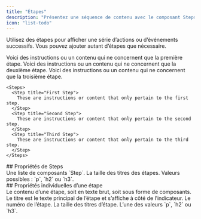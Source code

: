 ```yaml
---
title: "Étapes"
description: "Présentez une séquence de contenu avec le composant Steps"
icon: "list-todo"
---
```



Utilisez des étapes pour afficher une série d’actions ou d’événements successifs. Vous pouvez ajouter autant d’étapes que nécessaire.

<Steps>
  <Step title="First Step">
    Voici des instructions ou un contenu qui ne concernent que la première étape.
  </Step>
  <Step title="Second Step">
    Voici des instructions ou un contenu qui ne concernent que la deuxième étape.
  </Step>
  <Step title="Third Step">
    Voici des instructions ou un contenu qui ne concernent que la troisième étape.
  </Step>
</Steps>

```mdx Steps example
<Steps>
  <Step title="First Step">
    These are instructions or content that only pertain to the first step.
  </Step>
  <Step title="Second Step">
    These are instructions or content that only pertain to the second step.
  </Step>
  <Step title="Third Step">
    These are instructions or content that only pertain to the third step.
  </Step>
</Steps>
```



<div id="steps-properties">
  ## Propriétés de Steps
</div>

<ResponseField name="children" type="ReactElement<StepProps>[]" required>
  Une liste de composants `Step`.
</ResponseField>

<ResponseField name="titleSize" type="string" default="p">
  La taille des titres des étapes. Valeurs possibles : `p`, `h2` ou `h3`.
</ResponseField>



<div id="individual-step-properties">
  ## Propriétés individuelles d’une étape
</div>

<ResponseField name="children" type="string | ReactNode" required>
  Le contenu d’une étape, soit en texte brut, soit sous forme de composants.
</ResponseField>

<IconsOptional />

<ResponseField name="title" type="string">
  Le titre est le texte principal de l’étape et s’affiche à côté de l’indicateur.
</ResponseField>

<ResponseField name="stepNumber" type="number">
  Le numéro de l’étape.
</ResponseField>

<ResponseField name="titleSize" type="string" default="p">
  La taille des titres d’étape. L’une des valeurs `p`, `h2` ou `h3`.
</ResponseField>
